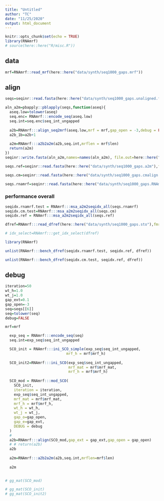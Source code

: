```yaml
---
title: "Untitled"
author: "TC"
date: "11/25/2020"
output: html_document
---
```


```r
knitr::opts_chunk$set(echo = TRUE)
library(RNAmrf)
# source(here::here("R/misc.R"))
```

## data

```r
mrf=RNAmrf::read_mrf(here::here("data/synth/seq1000_gaps.mrf"))
```

## align
```r
seqs=seqinr::read.fasta(here::here("data/synth/seq1000_gaps.unaligned.fasta"),forceDNAtolower=FALSE)

aln_a2m=pbapply::pblapply(seqs,function(aseq){
  aseq.low=tolower(aseq)
  seq.enc= RNAmrf:::encode_seq(aseq.low)
  seq.int=seq.enc$seq_int_ungapped
  
  a2b=RNAmrf:::align_seq2mrf(aseq.low,mrf = mrf,gap_open = -3,debug = FALSE,iteration = 20,init_method=2)
  a2b_1b=a2b+1
  
  a2m=RNAmrf:::a2b2a2m(a2b,seq.int,mrflen = mrf$len)
  return(a2m)
})
seqinr::write.fasta(aln_a2m,names=names(aln_a2m), file.out=here::here("data/synth/seq1000_gaps.RNAmrf.a2m"))
```


```r


seqs.ref=seqinr::read.fasta(here::here("data/synth/seq1000_gaps.a2m"),forceDNAtolower=FALSE)

seqs.cm=seqinr::read.fasta(here::here("data/synth/seq1000_gaps.cmalign.a2m"),forceDNAtolower=FALSE)

seqs.rnamrf=seqinr::read.fasta(here::here("data/synth/seq1000_gaps.RNAmrf.a2m"),forceDNAtolower=FALSE)

```


### performance overall
```r
seqidx.rnamrf.test = RNAmrf:::msa_a2m2seqidx_all(seqs.rnamrf)
seqidx.cm.test=RNAmrf:::msa_a2m2seqidx_all(seqs.cm)
seqidx.ref = RNAmrf:::msa_a2m2seqidx_all(seqs.ref)

```


```r
dfref=RNAmrf:::read_dfref(here::here("data/synth/seq1000_gaps.sto"),fmrf=here::here("data/synth/seq1000_gaps.mrf"))

# idx_select=RNAmrf:::get_idx_select(dfref)
```

```r
library(RNAmrf)
```

```r
unlist(RNAmrf:::bench_dfref(seqidx.rnamrf.test, seqidx.ref, dfref))

unlist(RNAmrf:::bench_dfref(seqidx.cm.test, seqidx.ref, dfref))
```



## debug


```r

iteration=50
wt_h=1.0
wt_j=1.0
gap_ext=0.1
gap_open=-3
seq=seqs[[6]]
seq=tolower(seq)
debug=FALSE

mrf=mrf

  exp_seq = RNAmrf:::encode_seq(seq)
  seq.int=exp_seq$seq_int_ungapped

  SCO_init = RNAmrf:::ini_SCO_simple(exp_seq$seq_int_ungapped,
                            mrf_h = mrf$mrf_h)
  
  SCO_init2=RNAmrf:::ini_SCO(exp_seq$seq_int_ungapped,
                             mrf_mat = mrf$mrf_mat,
                             mrf_h = mrf$mrf_h)
  
  SCO_mod = RNAmrf:::mod_SCO(
    SCO_init,
    iteration = iteration,
    exp_seq$seq_int_ungapped,
    mrf_mat = mrf$mrf_mat,
    mrf_h = mrf$mrf_h,
    wt_h = wt_h,
    wt_j = wt_j,
    gap_o=gap_open,
    gap_e=gap_ext,
    DEBUG = debug
  )
  # 
  a2b=RNAmrf:::align(SCO_mod,gap_ext = gap_ext,gap_open = gap_open)
  # # return(a2b)
  a2b
  
  a2m=RNAmrf:::a2b2a2m(a2b,seq.int,mrflen=mrf$len)
  
  a2m

  
# gg_mat(SCO_mod)

# gg_mat(SCO_init)
# gg_mat(SCO_init2)
```